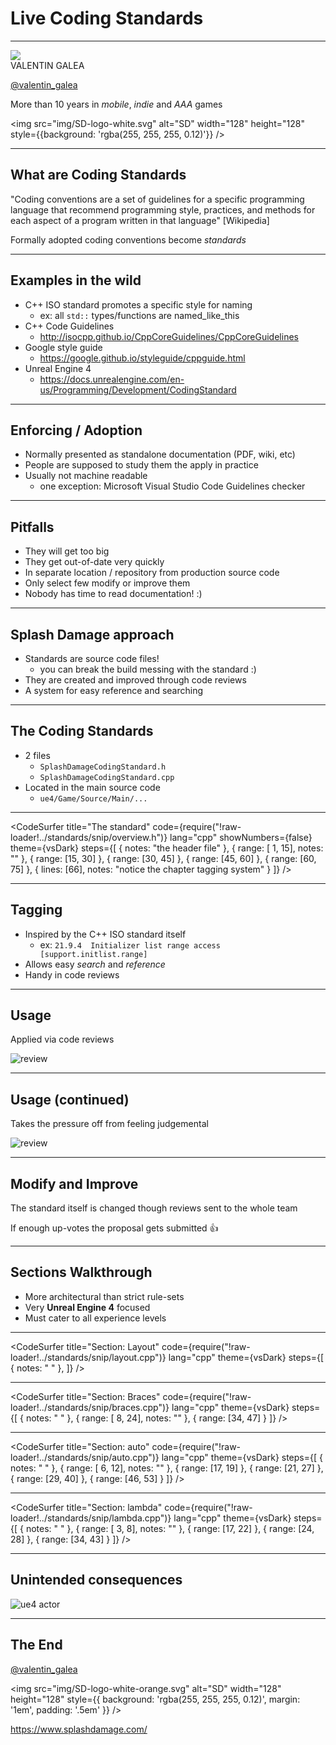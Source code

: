 
# Live Coding Standards

---

<Image src="img/banner.jpg">
<Box
  css={{
    position: 'relative',
    top: '50%',
    transform: 'translateY(-50%)',
    color: 'white'
  }}
>
  <div style={{fontSize: '2em'}}>VALENTIN GALEA</div>

  [@valentin_galea](https://twitter.com/valentin_galea)

  More than 10 years in _mobile_, _indie_ and _AAA_ games

  <img src="img/SD-logo-white.svg" alt="SD" 
    width="128" height="128"
    style={{background: 'rgba(255, 255, 255, 0.12)'}}
  />
</Box>

</Image>

---
## What are Coding Standards

"Coding conventions are a set of guidelines for a specific programming language that recommend programming style, practices, and methods for each aspect of a program written in that language" [Wikipedia]

Formally adopted coding conventions become _standards_

---
## Examples in the wild

- C++ ISO standard promotes a specific style for naming
  - ex: all `std::` types/functions are named_like_this
- C++ Code Guidelines
  - http://isocpp.github.io/CppCoreGuidelines/CppCoreGuidelines
- Google style guide
  - https://google.github.io/styleguide/cppguide.html
- Unreal Engine 4
  - https://docs.unrealengine.com/en-us/Programming/Development/CodingStandard

---
## Enforcing / Adoption

- Normally presented as standalone documentation (PDF, wiki, etc)
- People are supposed to study them the apply in practice
- Usually not machine readable
  - one exception: Microsoft Visual Studio Code Guidelines checker

---
## Pitfalls

- They will get too big
- They get out-of-date very quickly
- In separate location / repository from production source code
- Only select few modify or improve them
- Nobody has time to read documentation! :)

---
## Splash Damage approach

- Standards are source code files!
  - you can break the build messing with the standard :)
- They are created and improved through code reviews
- A system for easy reference and searching

---
## The Coding Standards

* 2 files
  * `SplashDamageCodingStandard.h`
  * `SplashDamageCodingStandard.cpp`
* Located in the main source code
  * `ue4/Game/Source/Main/...`

---
<CodeSurfer
  title="The standard"
  code={require("!raw-loader!../standards/snip/overview.h")}
  lang="cpp"
  showNumbers={false}
  theme={vsDark}
  steps={[
    { notes: "the header file" },
    { range: [ 1, 15], notes: "" },
    { range: [15, 30] },
    { range: [30, 45] },
    { range: [45, 60] },
    { range: [60, 75] },
    { lines: [66], notes: "notice the chapter tagging system" }
  ]}
/>

---
## Tagging

- Inspired by the C++ ISO standard itself
  - ex: `21.9.4  Initializer list range access [support.initlist.range]`
- Allows easy _search_ and _reference_
- Handy in code reviews

---
## Usage

Applied via code reviews

![review](img/review-1.png)

---
## Usage (continued)

Takes the pressure off from feeling judgemental 

![review](img/review-2.png)

---
## Modify and Improve

The standard itself is changed though reviews sent to the whole team

If enough up-votes the proposal gets submitted 👍

---
## Sections Walkthrough

- More architectural than strict rule-sets
- Very **Unreal Engine 4** focused
- Must cater to all experience levels

---
<CodeSurfer
  title="Section: Layout"
  code={require("!raw-loader!../standards/snip/layout.cpp")}
  lang="cpp"
  theme={vsDark}
  steps={[
    { notes: " " },
  ]}
/>

---
<CodeSurfer
  title="Section: Braces"
  code={require("!raw-loader!../standards/snip/braces.cpp")}
  lang="cpp"
  theme={vsDark}
  steps={[
    { notes: " " },
    { range: [ 8, 24], notes: "" },
    { range: [34, 47] }
  ]}
/>

---
<CodeSurfer
  title="Section: auto"
  code={require("!raw-loader!../standards/snip/auto.cpp")}
  lang="cpp"
  theme={vsDark}
  steps={[
    { notes: " " },
    { range: [ 6, 12], notes: "" },
    { range: [17, 19] },
    { range: [21, 27] },
    { range: [29, 40] },
    { range: [46, 53] }
  ]}
/>

---
<CodeSurfer
  title="Section: lambda"
  code={require("!raw-loader!../standards/snip/lambda.cpp")}
  lang="cpp"
  theme={vsDark}
  steps={[
    { notes: " " },
    { range: [ 3,  8], notes: "" },
    { range: [17, 22] },
    { range: [24, 28] },
    { range: [34, 43] }
  ]}
/>

---
## Unintended consequences

![ue4 actor](img/coding-actor.png)

---
## The End

[@valentin_galea](https://twitter.com/valentin_galea)

<img src="img/SD-logo-white-orange.svg" alt="SD" 
  width="128" height="128"
  style={{
      background: 'rgba(255, 255, 255, 0.12)',
      margin: '1em',
      padding: '.5em'
  }}
/>  

https://www.splashdamage.com/
